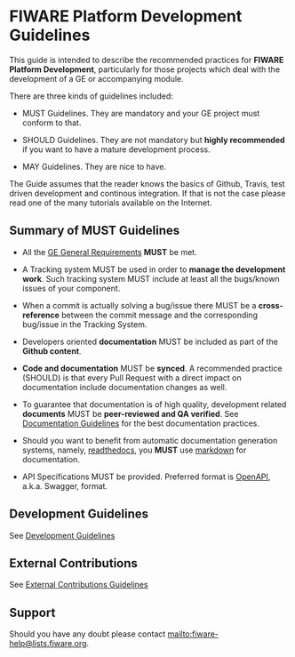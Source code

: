 = FIWARE Platform Development Guidelines = 

This guide is intended to describe the recommended practices for <b>FIWARE Platform Development</b>, particularly for those projects which deal
with the development of a GE or accompanying module. 


There are three kinds of guidelines included:

* MUST Guidelines. They are mandatory and your GE project must conform to that.

* SHOULD Guidelines. They are not mandatory but <b>highly recommended</b> if you want to have a mature development process. 

* MAY Guidelines. They are nice to have.

The Guide assumes that the reader knows the basics of Github, Travis, test driven development and continous integration.
If that is not the case please read one of the many tutorials available on the Internet.

== Summary of MUST Guidelines ==

* All the [[GE_Requirements.mediawiki|GE General Requirements]] '''MUST''' be met. 

* A Tracking system MUST be used in order to <b>manage the development work</b>. Such tracking system MUST include at least all the bugs/known issues of your component. 

* When a commit is actually solving a bug/issue there MUST be a <b>cross-reference</b> between the commit message and the corresponding bug/issue in the Tracking System.

* Developers oriented <b>documentation</b> MUST be included as part of the <b>Github content</b>. 

* <b>Code and documentation</b> MUST be <b>synced</b>. A recommended practice (SHOULD) is that every Pull Request with a direct impact on documentation include documentation changes as well. 

* To guarantee that documentation is of high quality, development related <b>documents</b> MUST be <b>peer-reviewed and QA verified</b>. See [[development.mediawiki#Documentation|Documentation Guidelines]] for the best documentation practices. 

* Should you want to benefit from automatic documentation generation systems, namely, [https://readthedocs.org readthedocs], you <b>MUST</b> use [https://github.com/adam-p/markdown-here/wiki/Markdown-Cheatsheet markdown] for documentation.

* API Specifications MUST be provided. Preferred format is [https://github.com/OAI/OpenAPI-Specification OpenAPI], a.k.a. Swagger, format.

== Development Guidelines ==

See [[development.mediawiki|Development Guidelines]]

== External Contributions ==

See [[external_contributions.mediawiki|External Contributions Guidelines]]

== Support ==

Should you have any doubt please contact [mailto:fiware-help@lists.fiware.org mailto:fiware-help@lists.fiware.org].

